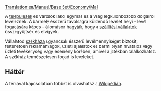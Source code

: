 [[Translation:en/Manual/Base Set/Economy/Mail]]

{{hu/Rakomány|név=Levél
|kép=Mail.png
|termeli=[[hu/Manual/Települések|település]] és [[hu/Manual/Székház|székház]] mindhárom valós éghajlaton
|fogadja=[[hu/Manual/Települések|település]], [[hu/Manual/Székház|székház]]
}}

A [[hu/Manual/Települések|települések]] és városok lakói egymás és a világ legkülönbözőbb dolgairól leveleznek. A bármely ésszerű távolságra küldendő levelet helyi - levél fogadására képes - állomáson hagyják, hogy a [[hu/Szállítási vállalatok|szállítási vállalatok]] összegyűjtsék és elvigyék. 

Vállalatod [[hu/Manual/Székház|székháza]] ugyancsak ésszerű levélmennyiséget biztosít, feltehetően reklámanyagok, üzleti ajánlatok és bármi olyan hivatalos vagy üzleti tevékenység vagy esemény körében, amivel a játékban találkozhatsz. A székház természetesen fogad is leveleket.

==Háttér==
A témával kapcsolatban többet is olvashatsz a [http://hu.wikipedia.org/wiki/Posta Wikipédián].

{{hu/Navbox Rakomány}}